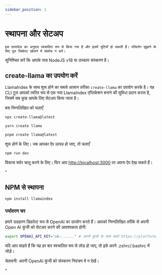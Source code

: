 ```yaml
---
sidebar_position: 1
---
```


# स्थापना और सेटअप

`इस दस्तावेज़ का अनुवाद स्वचालित रूप से किया गया है और इसमें त्रुटियाँ हो सकती हैं। परिवर्तन सुझाने के लिए पुल रिक्वेस्ट खोलने में संकोच न करें।`

सुनिश्चित करें कि आपके पास NodeJS v18 या उच्चतर संस्करण है।

## create-llama का उपयोग करें

LlamaIndex के साथ शुरू होने का सबसे आसान तरीका `create-llama` का उपयोग करके है। यह CLI टूल आपको त्वरित रूप से एक नया LlamaIndex एप्लिकेशन बनाने की सुविधा प्रदान करता है, जिसमें सब कुछ आपके लिए सेटअप किया जाता है।

बस निम्नलिखित को चलाएँ

<Tabs>
<TabItem value="1" label="npm" default>

```bash
npx create-llama@latest
```

</TabItem>
<TabItem value="2" label="Yarn">

```bash
yarn create llama
```

</TabItem>
<TabItem value="3" label="pnpm">

```bash
pnpm create llama@latest
```

</TabItem>
</Tabs>

शुरू होने के लिए। जब आपका ऐप उत्पन्न हो जाए, तो चलाएँ

```bash npm2yarn
npm run dev
```

विकास सर्वर चालू करने के लिए। फिर आप [http://localhost:3000](http://localhost:3000) पर अपना ऐप देख सकते हैं।

"

## NPM से स्थापना

```bash npm2yarn
npm install llamaindex
```

### पर्यावरण चर

हमारे उदाहरण डिफ़ॉल्ट रूप से OpenAI का उपयोग करते हैं। आपको निम्नलिखित तरीके से अपनी Open AI कुंजी को सेटअप करने की आवश्यकता होगी:

```bash
export OPENAI_API_KEY="sk-......" # अपनी कुंजी के साथ बदलें https://platform.openai.com/account/api-keys से
```

यदि आप चाहते हैं कि यह हर बार स्वचालित रूप से लोड हो जाए, तो इसे अपने .zshrc/.bashrc में जोड़ें।

चेतावनी: अपनी OpenAI कुंजी को संस्करण नियंत्रण में न देखें।

"
